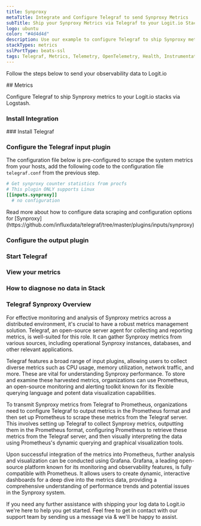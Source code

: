 ```yaml
---
title: Synproxy
metaTitle: Integrate and Configure Telegraf to send Synproxy Metrics
subTitle: Ship your Synproxy Metrics via Telegraf to your Logit.io Stack
logo: ubuntu
color: "#4d4d4d"
description: Use our example to configure Telegraf to ship Synproxy metrics to your Logit.io stacks. Configure Telegraf to send Synproxy metrics to Logstash or Elastic.
stackTypes: metrics
sslPortType: beats-ssl
tags: Telegraf, Metrics, Telemetry, OpenTelemetry, Health, Instrumentation, Synproxy, Security, Monitoring
---
```


Follow the steps below to send your observability data to Logit.io

<Steps>
  ## Metrics

  Configure Telegraf to ship Synproxy metrics to your Logit.io stacks via Logstash.
  
  ### Install Integration
  <InstallIntegration/>
  ### Install Telegraf

  <InstallTelegraf />

  ### Configure the Telegraf input plugin

  The configuration file below is pre-configured to scrape the system metrics from your hosts, add the following code to the configuration file `telegraf.conf` from the previous step.

  ```toml copy
  # Get synproxy counter statistics from procfs
  # This plugin ONLY supports Linux
  [[inputs.synproxy]]
    # no configuration
  ```

  <Callout type="info">
    Read more about how to configure data scraping and configuration options for [Synproxy](https://github.com/influxdata/telegraf/tree/master/plugins/inputs/synproxy)
  </Callout>

  ### Configure the output plugin

  <TelegrafOutputPlugin />

  ### Start Telegraf

  <StartTelegraf />

  ### View your metrics
  <LaunchStack source="Synproxy_Metrics_via_Telegraf" utmMedium="metrics" utmCampaign="telegraf-Synproxy-metrics" />

  ### How to diagnose no data in Stack

  <DiagnoseNoData />

</Steps>

### Telegraf Synproxy Overview

For effective monitoring and analysis of Synproxy metrics across a distributed environment, 
it's crucial to have a robust metrics management solution. Telegraf, an open-source server agent 
for collecting and reporting metrics, is well-suited for this role. It can gather Synproxy metrics 
from various sources, including operational Synproxy instances, databases, and other relevant applications.
      
Telegraf features a broad range of input plugins, allowing users to collect diverse metrics such as CPU usage, 
memory utilization, network traffic, and more. These are vital for understanding Synproxy performance. 
To store and examine these harvested metrics, organizations can use Prometheus, an open-source monitoring 
and alerting toolkit known for its flexible querying language and potent data visualization capabilities.

To transmit Synproxy metrics from Telegraf to Prometheus, organizations need to configure Telegraf to 
output metrics in the Prometheus format and then set up Prometheus to scrape these metrics from the 
Telegraf server. This involves setting up Telegraf to collect Synproxy metrics, outputting them in 
the Prometheus format, configuring Prometheus to retrieve these metrics from the Telegraf server, 
and then visually interpreting the data using Prometheus's dynamic querying and graphical visualization tools.

Upon successful integration of the metrics into Prometheus, further analysis and visualization can be 
conducted using Grafana. Grafana, a leading open-source platform known for its monitoring and 
observability features, is fully compatible with Prometheus. It allows users to create dynamic, 
interactive dashboards for a deep dive into the metrics data, providing a comprehensive understanding 
of performance trends and potential issues in the Synproxy system.

If you need any further assistance with shipping your log data to Logit.io we're here to help you get started. 
Feel free to get in contact with our support team by sending us a message via <IntercomButton text="live chat" /> 
& we'll be happy to assist.
